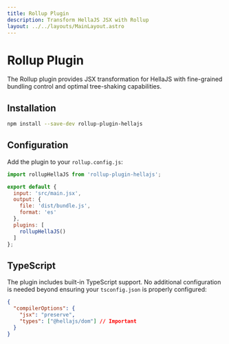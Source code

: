 ```yaml
---
title: Rollup Plugin
description: Transform HellaJS JSX with Rollup
layout: ../../layouts/MainLayout.astro
---
```


# Rollup Plugin

The Rollup plugin provides JSX transformation for HellaJS with fine-grained bundling control and optimal tree-shaking capabilities.

## Installation

```bash
npm install --save-dev rollup-plugin-hellajs
```

## Configuration

Add the plugin to your `rollup.config.js`:

```js
import rollupHellaJS from 'rollup-plugin-hellajs';

export default {
  input: 'src/main.jsx',
  output: {
    file: 'dist/bundle.js',
    format: 'es'
  },
  plugins: [
    rollupHellaJS()
  ]
};
```

## TypeScript

The plugin includes built-in TypeScript support. No additional configuration is needed beyond ensuring your `tsconfig.json` is properly configured:

```json
{
  "compilerOptions": {
    "jsx": "preserve",
    "types": ["@hellajs/dom"] // Important
  }
}
```
